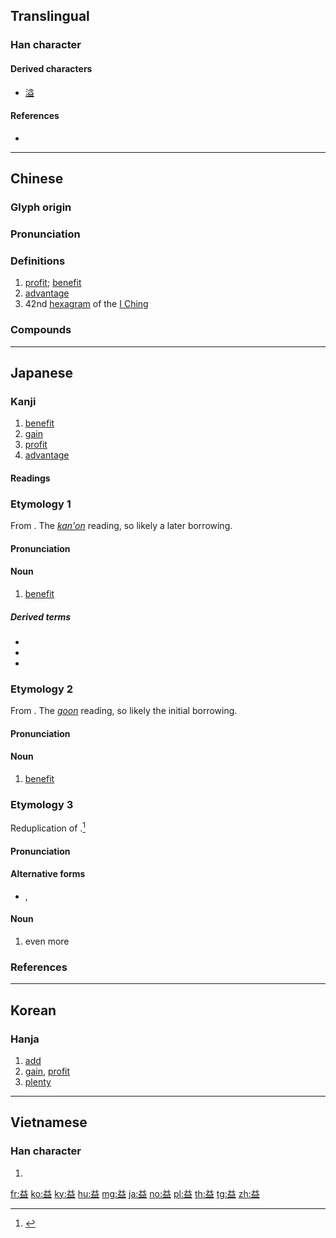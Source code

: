 {{character info/new}}
==Translingual==

===Han character===
{{Han char|rn=108|rad=皿|as=05|sn=10|four=80107|canj=TCBT|ids=⿳䒑八皿}}

====Derived characters====
* [[溢]]

====References====
* {{Han ref|kx=0793.180|dkj=22972|dj=1208.180|hdz=42560.060|uh=76CA|ud=30410|bh=AF71|bd=44913}}

----

==Chinese==
{{zh-forms}}

===Glyph origin===
{{Han etym}}

===Pronunciation===
{{zh-pron
|m=yì
|c=jik1
|h=pfs=yit
|mn=iah/ek
|mn_note=iah - vernacular; ek - literary
|mc=y
|oc=y
|ma=
|cat=n
}}

===Definitions===
{{zh-hanzi}}

# [[profit]]; [[benefit]]
# [[advantage]]
# 42nd [[hexagram]] of the [[I Ching]]

===Compounds===
{{zh-der|益蟲|冇益|多多益善|利益|一謙四益|三益|不無小益|伯益|便益|保險利益|兌換利益|公益|公益事業|公益廣告|公益捐|公益軟體|公益金|公賣利益|共益權|利益團體|利益均霑|利益輸送|助益|受益|受益人|受益憑證|受益無窮|受益費|增益|多多益辦|大有助益|延年益壽|徒勞無益|徒費無益|得益|損上益下|損人益己|損益|收益|收益稅|效益|教益|文益|斟酌損益|既得利益|日增月益|日滋月益|日益|日益壯大|日益月滋|曾益|有損無益|有益|本益比|李益|業主權益|權益|欲益反損|毗益|求益反損|治絲益棼|潤益|無益|營業利益|獨享權益|獲益|獲益不淺|獲益匪淺|獲益良多|益上損下|益友|益古演段|益壽|益壽延年|益州|益智|益智圖|益智班|益母草|益氣|益氣生津|益無忌憚|益發|益者三友|益者三樂|益處|益謙虧盈|益鳥|相得益彰|私益|窮且益堅|窮當益堅|精益求精|純益|老當益壯|股東權益|能源效益|自益權|良師益友|良朋益友|裒多益寡|補益|裨益|請益|謙受益|買菜求益|進益|邊際利益|錢謙益|開卷有益|附益|集思廣益|饒益|黈益}}

----

==Japanese==

===Kanji===
{{ja-kanji|grade=5|rs=皿05}}

# [[benefit]]
# [[gain]]
# [[profit]]
# [[advantage]]

====Readings====
{{ja-readings|goon=[[やく]] (yaku)|kanon=[[えき]] (eki)|kun=[[ます]] (masu), [[ますます]] (masumasu)}}

===Etymology 1===
{{ja-kanjitab|えき|yomi=o}}
From {{etyl|ltc|ja|sort=えき}} {{m|zh|益|tr=ʔjiek||increase}}. The [[漢音#Japanese|''kan'on'']] reading, so likely a later borrowing.

====Pronunciation====
{{ja-pron|yomi=kanon|えき|acc=0|acc_ref=DJR,NHK|acc2=1|acc2_ref=DJR,NHK}}

====Noun====
{{ja-noun|えき}}

# [[benefit]]

=====Derived terms=====
* {{ja-r|益獣|えきじゅう|[[beneficial]] [[animal]]}}
* {{ja-r|益虫|えきちゅう|[[beneficial]] [[insect]]}}
* {{ja-r|益鳥|えきちょう|[[beneficial]] [[bird]]}}

===Etymology 2===
{{ja-kanjitab|やく|yomi=o}}
From {{etyl|ltc|ja|sort=やく}} {{m|zh|益|tr=ʔjiek||increase}}. The [[呉音#Japanese|''goon'']] reading, so likely the initial borrowing.

====Pronunciation====
{{ja-pron|yomi=goon|やく|acc=1|acc_ref=DJR}}

====Noun====
{{ja-noun|やく}}

# [[benefit]]

===Etymology 3===
{{ja-kanjitab|ますます|yomi=k}}
Reduplication of {{m|ja|増す|tr=masu}}.<ref name="DJR">{{R:Daijirin}}</ref>

====Pronunciation====
{{ja-pron|yomi=k|ますます|acc=2|acc_ref=DJR,NHK}}

====Alternative forms====
* {{ja-l|益益}}, {{ja-l|増す増す}}

====Noun====
{{ja-pos|adverb|ますます}}

# even more

===References===
<references/>

----

==Korean==

===Hanja===
{{ko-hanja|hangeul=익|eumhun=|rv=ik|mr=ik|y=ik}}

# [[add]]
# [[gain]], [[profit]]
# [[plenty]]

----

==Vietnamese==

===Han character===
{{vi-hantu|[[ích]], [[ịch]]|rs=皿05}}

# {{defn|lang=vi|sort=皿05}}

[[fr:益]]
[[ko:益]]
[[ky:益]]
[[hu:益]]
[[mg:益]]
[[ja:益]]
[[no:益]]
[[pl:益]]
[[th:益]]
[[tg:益]]
[[zh:益]]